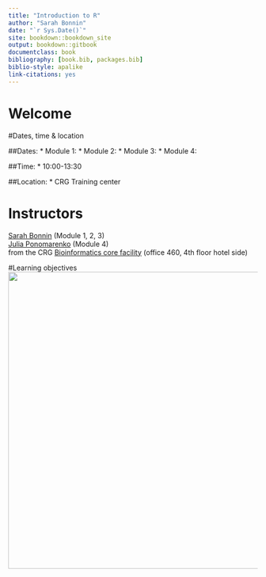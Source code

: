 ```yaml
--- 
title: "Introduction to R"
author: "Sarah Bonnin"
date: "`r Sys.Date()`"
site: bookdown::bookdown_site
output: bookdown::gitbook
documentclass: book
bibliography: [book.bib, packages.bib]
biblio-style: apalike
link-citations: yes
---
```


# Welcome

#Dates, time & location

##Dates:
* Module 1: 
* Module 2: 
* Module 3: 
* Module 4: 

##Time:
* 10:00-13:30 <br>

##Location:
* CRG Training center

# Instructors 
[Sarah Bonnin](mailto:sarah.bonnin@crg.eu) (Module 1, 2, 3)<br>
[Julia Ponomarenko](mailto:julia.ponomarenko@crg.eu) (Module 4)<br>
from the CRG [Bioinformatics core facility](https://biocore.crg.eu/) (office 460, 4th floor hotel side)

#Learning objectives
<a href="https://sarahbonnin.github.io/CRG_RIntroduction/images/learningobjectives.png"><img src="images/learningobjectives.png"  width="600"/></a>
